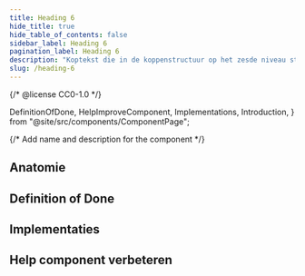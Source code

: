 ```yaml
---
title: Heading 6
hide_title: true
hide_table_of_contents: false
sidebar_label: Heading 6
pagination_label: Heading 6
description: "Koptekst die in de koppenstructuur op het zesde niveau staat."
slug: /heading-6
---
```


{/* @license CC0-1.0 */}

  DefinitionOfDone,
  HelpImproveComponent,
  Implementations,
  Introduction,
} from "@site/src/components/ComponentPage";

{/* Add name and description for the component */}


<Introduction component={component} headingLevel={1} description={description} />

<ComponentAliases component={component} />

## Anatomie

<ComponentAnatomy component={component} illustration={Heading6Illustration} />

## Definition of Done

<DefinitionOfDone component={component} headingLevel={3} />

## Implementaties

<Implementations component={component} headingLevel={3} />

## Help component verbeteren

<HelpImproveComponent component={component} headingLevel={3} />

